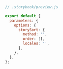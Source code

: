 ```js
// .storybook/preview.js

export default {
  parameters: {
    options: {
      storySort: {
        method: '',
        order: [],
        locales: '',
      },
    },
  },
};
```
